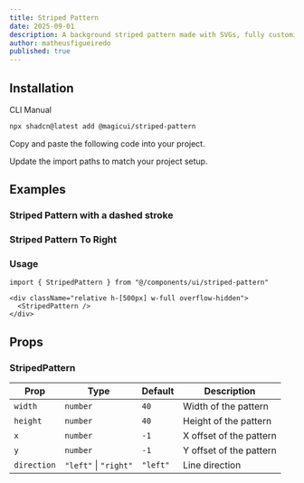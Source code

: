 ```yaml
---
title: Striped Pattern
date: 2025-09-01
description: A background striped pattern made with SVGs, fully customizable using Tailwind CSS.
author: matheusfigueiredo
published: true
---
```


<ComponentPreview name="striped-pattern-demo" />

## Installation

<Tabs defaultValue="cli">

<TabsList>
  <TabsTrigger value="cli">CLI</TabsTrigger>
  <TabsTrigger value="manual">Manual</TabsTrigger>
</TabsList>
<TabsContent value="cli">

```bash
npx shadcn@latest add @magicui/striped-pattern
```

</TabsContent>

<TabsContent value="manual">

<Steps>

<Step>Copy and paste the following code into your project.</Step>

<ComponentSource name="striped-pattern" />

<Step>Update the import paths to match your project setup.</Step>

</Steps>

</TabsContent>

</Tabs>

## Examples

### Striped Pattern with a dashed stroke

<ComponentPreview name="striped-pattern-dashed" />

### Striped Pattern To Right

<ComponentPreview name="striped-pattern-right" />

### Usage

```tsx
import { StripedPattern } from "@/components/ui/striped-pattern"
```

```tsx
<div className="relative h-[500px] w-full overflow-hidden">
  <StripedPattern />
</div>
```

## Props

### StripedPattern

| Prop        | Type                  | Default  | Description             |
| ----------- | --------------------- | -------- | ----------------------- |
| `width`     | `number`              | `40`     | Width of the pattern    |
| `height`    | `number`              | `40`     | Height of the pattern   |
| `x`         | `number`              | `-1`     | X offset of the pattern |
| `y`         | `number`              | `-1`     | Y offset of the pattern |
| `direction` | `"left"` \| `"right"` | `"left"` | Line direction          |

